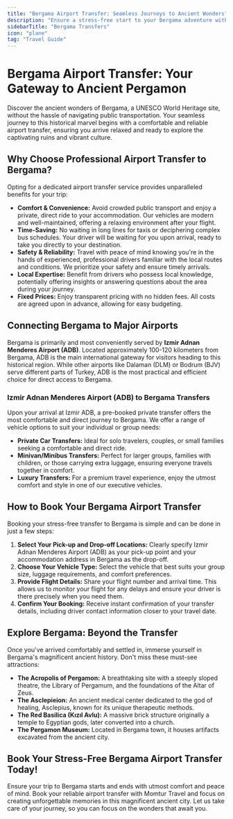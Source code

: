 ```yaml
---
title: "Bergama Airport Transfer: Seamless Journeys to Ancient Wonders"
description: "Ensure a stress-free start to your Bergama adventure with reliable and comfortable airport transfer services. Discover the best way to get to and from Bergama's historical sites from Izmir Adnan Menderes Airport (ADB)."
sidebarTitle: "Bergama Transfers"
icon: "plane"
tag: "Travel Guide"
---
```


# Bergama Airport Transfer: Your Gateway to Ancient Pergamon

Discover the ancient wonders of Bergama, a UNESCO World Heritage site, without the hassle of navigating public transportation. Your seamless journey to this historical marvel begins with a comfortable and reliable airport transfer, ensuring you arrive relaxed and ready to explore the captivating ruins and vibrant culture.

## Why Choose Professional Airport Transfer to Bergama?

Opting for a dedicated airport transfer service provides unparalleled benefits for your trip:

*   **Comfort & Convenience:** Avoid crowded public transport and enjoy a private, direct ride to your accommodation. Our vehicles are modern and well-maintained, offering a relaxing environment after your flight.
*   **Time-Saving:** No waiting in long lines for taxis or deciphering complex bus schedules. Your driver will be waiting for you upon arrival, ready to take you directly to your destination.
*   **Safety & Reliability:** Travel with peace of mind knowing you're in the hands of experienced, professional drivers familiar with the local routes and conditions. We prioritize your safety and ensure timely arrivals.
*   **Local Expertise:** Benefit from drivers who possess local knowledge, potentially offering insights or answering questions about the area during your journey.
*   **Fixed Prices:** Enjoy transparent pricing with no hidden fees. All costs are agreed upon in advance, allowing for easy budgeting.

## Connecting Bergama to Major Airports

Bergama is primarily and most conveniently served by **Izmir Adnan Menderes Airport (ADB)**. Located approximately 100-120 kilometers from Bergama, ADB is the main international gateway for visitors heading to this historical region. While other airports like Dalaman (DLM) or Bodrum (BJV) serve different parts of Turkey, ADB is the most practical and efficient choice for direct access to Bergama.

### Izmir Adnan Menderes Airport (ADB) to Bergama Transfers

Upon your arrival at Izmir ADB, a pre-booked private transfer offers the most comfortable and direct journey to Bergama. We offer a range of vehicle options to suit your individual or group needs:

*   **Private Car Transfers:** Ideal for solo travelers, couples, or small families seeking a comfortable and direct ride.
*   **Minivan/Minibus Transfers:** Perfect for larger groups, families with children, or those carrying extra luggage, ensuring everyone travels together in comfort.
*   **Luxury Transfers:** For a premium travel experience, enjoy the utmost comfort and style in one of our executive vehicles.

## How to Book Your Bergama Airport Transfer

Booking your stress-free transfer to Bergama is simple and can be done in just a few steps:

1.  **Select Your Pick-up and Drop-off Locations:** Clearly specify Izmir Adnan Menderes Airport (ADB) as your pick-up point and your accommodation address in Bergama as the drop-off.
2.  **Choose Your Vehicle Type:** Select the vehicle that best suits your group size, luggage requirements, and comfort preferences.
3.  **Provide Flight Details:** Share your flight number and arrival time. This allows us to monitor your flight for any delays and ensure your driver is there precisely when you need them.
4.  **Confirm Your Booking:** Receive instant confirmation of your transfer details, including driver contact information closer to your travel date.

## Explore Bergama: Beyond the Transfer

Once you've arrived comfortably and settled in, immerse yourself in Bergama's magnificent ancient history. Don't miss these must-see attractions:

*   **The Acropolis of Pergamon:** A breathtaking site with a steeply sloped theatre, the Library of Pergamum, and the foundations of the Altar of Zeus.
*   **The Asclepieion:** An ancient medical center dedicated to the god of healing, Asclepius, known for its unique therapeutic methods.
*   **The Red Basilica (Kızıl Avlu):** A massive brick structure originally a temple to Egyptian gods, later converted into a church.
*   **The Pergamon Museum:** Located in Bergama town, it houses artifacts excavated from the ancient city.

## Book Your Stress-Free Bergama Airport Transfer Today!

Ensure your trip to Bergama starts and ends with utmost comfort and peace of mind. Book your reliable airport transfer with Momtur Travel and focus on creating unforgettable memories in this magnificent ancient city. Let us take care of your journey, so you can focus on the wonders that await you.